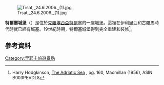 [[Image:Trsat,_24.6.2006._(1).jpg|right]]

'''特爾塞城堡'''（{{lang-hr|Gradina Trsat}}）是位於[[克羅埃西亞|克羅埃西亞]][[特爾塞|特爾塞]]的一座城堡。這裡在伊利里亞和古羅馬時代時就已經有城塞。19世紀時期，特爾塞城堡得到完全重建和裝修<ref>Harry Hodgkinson, [http://books.google.com/books?ei=VeKXTK-MF87Nswbin62aDA&ct=result&hl=cs&id=do3RAAAAMAAJ&dq=trsat+castle&q=Field-Marshal+Nugent The Adriatic Sea] {{Wayback|url=http://books.google.com/books?ei=VeKXTK-MF87Nswbin62aDA&ct=result&hl=cs&id=do3RAAAAMAAJ&dq=trsat+castle&q=Field-Marshal+Nugent |date=20160801094532 }}, pg. 160, Macmillan (1956), ASIN B003PEVDL8</ref>。
==參考資料==
{{Reflist}}

{{克羅地亞城堡}}

[[Category:里耶卡旅遊景點|Category:里耶卡旅遊景點]]
